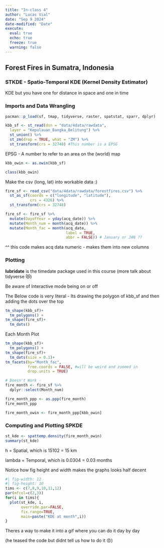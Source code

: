 ```yaml
---
title: "In-class 4"
author: "Lucas Vial"
date: "Sep 9 2024"
date-modified: "Date"
execute: 
  eval: true
  echo: true
  freeze: true
  warning: false
---
```


## Forest Fires in Sumatra, Indonesia

### STKDE - Spatio-Temporal KDE (Kernel Density Estimator)

KDE but you have one for distance in space and one in time

### Imports and Data Wrangling

```r
pacman::p_load(sf, tmap, tidyverse, raster, spatstat, sparr, dplyr)
```

```r
kbb_sf <- st_read(dsn = "data/4data/rawdata", 
  layer = "Kepulauan_Bangka_Belitung") %>%
  st_union() %>%
  st_zm(drop = TRUE, what = "ZM") %>%
  st_transform(crs = 32748) #This number is a EPSG 

```

EPSG - A number to refer to an area on the (world) map

```r
kbb_owin <- as.owin(kbb_sf)
```

```r
class(kbb_owin)
```

Make the csv (long, lat) into workable data :)

```r
fire_sf <- read_csv("data/4data/rawdata/forestfires.csv") %>%
  st_as_sf(coords = c("longitude", "latitude"),
           crs = 4326) %>% 
  st_transform(crs = 32748)
```

```r
fire_sf <- fire_sf %>% 
  mutate(DayofYear = yday(acq_date)) %>%
  mutate(Month_num = month(acq_date)) %>%
  mutate(Month_fac = month(acq_date,
                           label = TRUE,
                           abbr = FALSE)) # January or JAN ??
```

\^\^ this code makes acq data numeric - makes them into new columns

### Plotting

**lubridate** is the timedate package used in this course (more talk about tidyverse 😻)

Be aware of Interactive mode being on or off

The Below code is very literal - Its drawing the polygon of kbb_sf and then adding the dots over the top

```r
tm_shape(kbb_sf)+
  tm_polygons() +
tm_shape(fire_sf)+
  tm_dots()
```

Each Month Plot

```r
tm_shape(kbb_sf)+
  tm_polygons() +
tm_shape(fire_sf)+
  tm_dots(size = 0.1)+
tm_facets(by="Month_fac",
          free.coords = FALSE, #will be weird and zoomed in
          drop.units = TRUE)
```

```r
# Doesn't Work - 
fire_month <- fire_sf %>%
  dplyr::select(Month_num)
```

```r
fire_month_ppp <- as.ppp(fire_month)
fire_month_ppp
```

```r
fire_month_owin <- fire_month_ppp[kbb_owin]
```

### Computing and Plotting SPKDE

```r
st_kde <- spattemp.density(fire_month_owin)
summary(st_kde)
```

h = Spatial, which is 15102 = 15 km

lambda = Temporal, which is 0.0304 = 0.03 months

Notice how fig height and width makes the graphs looks half decent

```r
#| fig-width: 12
#| fig-height: 10
tims <- c(7,8,9,10,11,12)
par(mfcol=c(2,3))
for(i in tims){
  plot(st_kde, i,
       override.par=FALSE,
       fix.range=TRUE,
       main=paste("KDE at month",i))
}
```

Theres a way to make it into a gif where you can do it day by day

(he teased the code but didnt tell us how to do it 😠)
